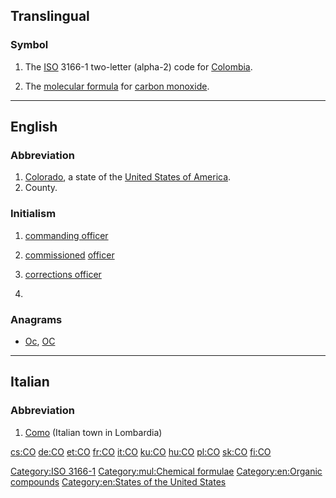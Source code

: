 {{also|Appendix:Variations of "co"}}
==Translingual==

===Symbol===
{{head|mul|symbol}}

# The [[ISO]] 3166-1 two-letter (alpha-2) code for [[Colombia]].
# {{context|chemistry|lang=mul}} The [[molecular formula]] for [[carbon monoxide]].

[[Category:ISO 3166-1]]
[[Category:mul:Chemical formulae]]

----

==English==

===Abbreviation===
{{rfc-header|Abbreviation}}
{{head|en|abbreviation}}

# [[Colorado]], a state of the [[United States of America]].
# County.

===Initialism===
{{rfc-header|Initialism}}
{{head|en|initialism}}

# {{context|military|lang=en}} [[commanding officer]]
# {{context|military|lang=en}} [[commission]]ed [[officer]]
# {{context|US|law enforcement|lang=en}} [[corrections officer]]
# {{context|geology|lang=en}} {{initialism of | [[Common-Offset method]]|lang=en}}

===Anagrams===
* [[Oc#English|Oc]], [[OC#English|OC]]

[[Category:en:Organic compounds]]
[[Category:en:States of the United States]]

----

==Italian==

===Abbreviation===
{{rfc-header|Abbreviation}}
{{head|it|abbreviation}}

# [[Como]] (Italian town in Lombardia)

[[cs:CO]]
[[de:CO]]
[[et:CO]]
[[fr:CO]]
[[it:CO]]
[[ku:CO]]
[[hu:CO]]
[[pl:CO]]
[[sk:CO]]
[[fi:CO]]